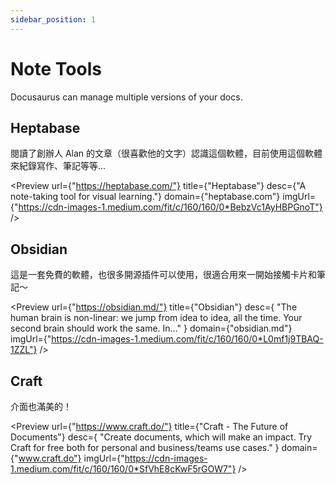 ```yaml
---
sidebar_position: 1
---
```



# Note Tools

Docusaurus can manage multiple versions of your docs.

## Heptabase

閱讀了創辦人 Alan 的文章（很喜歡他的文字）認識這個軟體，目前使用這個軟體來紀錄寫作、筆記等等...

<Preview
  url={"https://heptabase.com/"}
  title={"Heptabase"}
  desc={"A note-taking tool for visual learning."}
  domain={"heptabase.com"}
  imgUrl={"https://cdn-images-1.medium.com/fit/c/160/160/0*BebzVc1AyHBPGnoT"}
/>

## Obsidian
這是一套免費的軟體，也很多開源插件可以使用，很適合用來一開始接觸卡片和筆記～

<Preview
  url={"https://obsidian.md/"}
  title={"Obsidian"}
  desc={
    "The human brain is non-linear: we jump from idea to idea, all the time. Your second brain should work the same. In…"
  }
  domain={"obsidian.md"}
  imgUrl={"https://cdn-images-1.medium.com/fit/c/160/160/0*L0mf1j9TBAQ-1ZZL"}
/>


## Craft
介面也滿美的！

<Preview
  url={"https://www.craft.do/"}
  title={"Craft - The Future of Documents"}
  desc={
    "Create documents, which will make an impact. Try Craft for free both for personal and business/teams use cases."
  }
  domain={"www.craft.do"}
  imgUrl={"https://cdn-images-1.medium.com/fit/c/160/160/0*SfVhE8cKwF5rGOW7"}
/>



